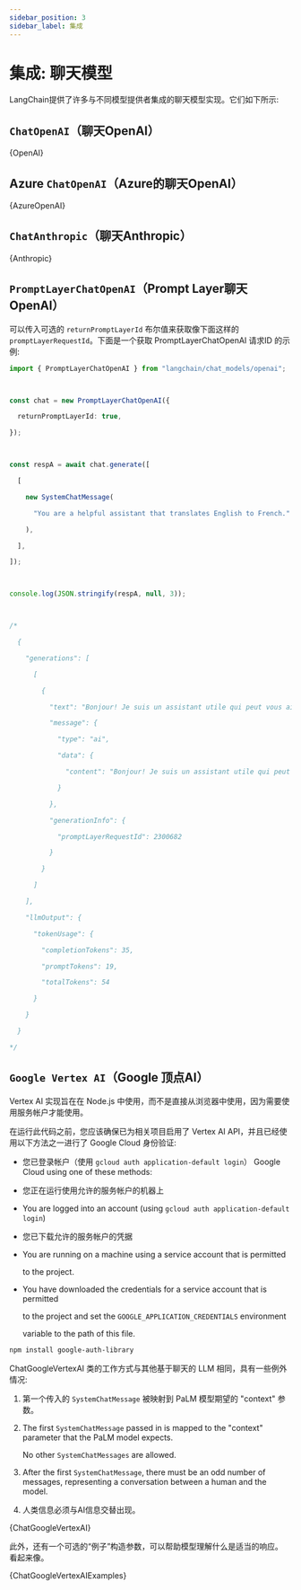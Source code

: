 ```yaml
---
sidebar_position: 3
sidebar_label: 集成
---
```




# 集成: 聊天模型

LangChain提供了许多与不同模型提供者集成的聊天模型实现。它们如下所示:

## `ChatOpenAI`（聊天OpenAI）



<CodeBlock language="typescript">{OpenAI}</CodeBlock>


## Azure `ChatOpenAI`（Azure的聊天OpenAI）



<CodeBlock language="typescript">{AzureOpenAI}</CodeBlock>


## `ChatAnthropic`（聊天Anthropic）



<CodeBlock language="typescript">{Anthropic}</CodeBlock>


## `PromptLayerChatOpenAI`（Prompt Layer聊天OpenAI）

可以传入可选的 `returnPromptLayerId` 布尔值来获取像下面这样的 `promptLayerRequestId`。下面是一个获取 PromptLayerChatOpenAI 请求ID 的示例:

```typescript
import { PromptLayerChatOpenAI } from "langchain/chat_models/openai";



const chat = new PromptLayerChatOpenAI({

  returnPromptLayerId: true,

});



const respA = await chat.generate([

  [

    new SystemChatMessage(

      "You are a helpful assistant that translates English to French."

    ),

  ],

]);



console.log(JSON.stringify(respA, null, 3));



/*

  {

    "generations": [

      [

        {

          "text": "Bonjour! Je suis un assistant utile qui peut vous aider à traduire de l'anglais vers le français. Que puis-je faire pour vous aujourd'hui?",

          "message": {

            "type": "ai",

            "data": {

              "content": "Bonjour! Je suis un assistant utile qui peut vous aider à traduire de l'anglais vers le français. Que puis-je faire pour vous aujourd'hui?"

            }

          },

          "generationInfo": {

            "promptLayerRequestId": 2300682

          }

        }

      ]

    ],

    "llmOutput": {

      "tokenUsage": {

        "completionTokens": 35,

        "promptTokens": 19,

        "totalTokens": 54

      }

    }

  }

*/

```


## `Google Vertex AI`（Google 顶点AI）

Vertex AI 实现旨在在 Node.js 中使用，而不是直接从浏览器中使用，因为需要使用服务帐户才能使用。

在运行此代码之前，您应该确保已为相关项目启用了 Vertex AI API，并且已经使用以下方法之一进行了 Google Cloud 身份验证:

- 您已登录帐户（使用 `gcloud auth application-default login`）
Google Cloud using one of these methods:

- 您正在运行使用允许的服务帐户的机器上
- You are logged into an account (using `gcloud auth application-default login`)

- 您已下载允许的服务帐户的凭据
- You are running on a machine using a service account that is permitted

  to the project.

- You have downloaded the credentials for a service account that is permitted

  to the project and set the `GOOGLE_APPLICATION_CREDENTIALS` environment

  variable to the path of this file.


```bash npm2yarn
npm install google-auth-library

```


ChatGoogleVertexAI 类的工作方式与其他基于聊天的 LLM 相同，具有一些例外情况:

1. 第一个传入的 `SystemChatMessage` 被映射到 PaLM 模型期望的 "context" 参数。
1. The first `SystemChatMessage` passed in is mapped to the "context" parameter that the PaLM model expects.

   No other `SystemChatMessages` are allowed.

2. After the first `SystemChatMessage`, there must be an odd number of messages, representing a conversation between a human and the model.

3. 人类信息必须与AI信息交替出现。





<CodeBlock language="typescript">{ChatGoogleVertexAI}</CodeBlock>



此外，还有一个可选的“例子”构造参数，可以帮助模型理解什么是适当的响应。
看起来像。





<CodeBlock language="typescript">{ChatGoogleVertexAIExamples}</CodeBlock>

